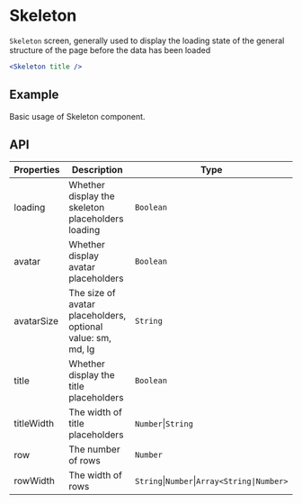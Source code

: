 # Skeleton

`Skeleton` screen, generally used to display the loading state of the general structure of the page before the data has been loaded

```jsx
<Skeleton title />
```

## Example

Basic usage of Skeleton component.

<Demo src="../../components/skeleton/demo/Example.tsx" />

## API

Properties | Description | Type | Default
-----------|------------|------|--------
| loading | Whether display the skeleton placeholders loading | `Boolean` | `true` |
| avatar | Whether display avatar placeholders | `Boolean` | `false` |
| avatarSize | The size of avatar placeholders, optional value: sm, md, lg | `String` | `md` |
| title | Whether display the title placeholders | `Boolean` | `false` |
| titleWidth | The width of title placeholders | `Number`\|`String` | `40%` |
| row | The number of rows | `Number` | `3` |
| rowWidth | The width of rows | `String`\|`Number`\|`Array<String\|Number>` | `100%` |
